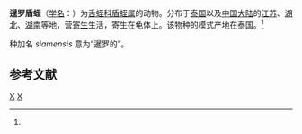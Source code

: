 {{Speciesbox
| genus = Placobdella
| species = siamensis
| authority = Oka, 1917<ref name='id10268'>{{cite web| url =http://www.bioinfo.cn/db05/BjdwSpecies.php?action=view&id=10268| title =暹罗盾蛭| work =《中国动物物种编目数据库》| publisher =中国科学院微生物研究所| author =中国科学院动物研究所| accessdate =2009-04-16| deadurl =yes| archiveurl =https://web.archive.org/web/20160305003816/http://www.bioinfo.cn/db05/BjdwSpecies.php?action=view&id=10268| archivedate =2016-03-05}}</ref>
}}

'''暹罗盾蛭'''（[[学名|学名]]：{{lang|la|''Placobdella siamensis''}}）为[[舌蛭科|舌蛭科]][[盾蛭属|盾蛭属]]的动物。分布于[[泰国|泰国]]以及[[中国大陆|中国大陆]]的[[江苏|江苏]]、[[湖北|湖北]]、[[湖南|湖南]]等地，营[[寄生|寄生]]生活，寄生在龟体上。该物种的模式产地在泰国。<ref name='id10268'/>

种加名 ''siamensis'' 意为“暹罗的”。

== 参考文献 ==
{{reflist}}

{{taxonbar}}

[[Category:盾蛭属|X]]
[[Category:1917年描述的动物|X]]


{{环节动物小作品}}